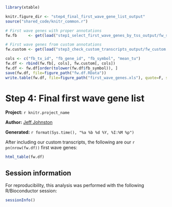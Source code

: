 ``` r
library(xtable)

knitr.figure_dir <- "step4_final_first_wave_gene_list_output"
source("shared_code/knitr_common.r")

# First wave genes with proper annotations
fw.fb     <- get(load("step1_select_first_wave_genes_by_tss_output/fw_step1.RData"))

# First wave genes from custom annotations
fw.custom <- get(load("step3_check_custom_transcripts_output/fw_custom.RData"))

cols <- c("fb_tx_id", "fb_gene_id", "fb_symbol", "mean_tu")
fw.df <- rbind(fw.fb[, cols], fw.custom[, cols])
fw.df <- fw.df[order(tolower(fw.df$fb_symbol)), ]
save(fw.df, file=figure_path("fw.df.RData"))
write.table(fw.df, file=figure_path("first_wave_genes.xls"), quote=F, sep="\t", row.names=F, col.names=T)
````

# Step 4: Final first wave gene list

**Project:** `r knitr.project_name`

**Author:** [Jeff Johnston](mailto:jjj@stowers.org)

**Generated:** `r format(Sys.time(), "%a %b %d %Y, %I:%M %p")`

After including our custom transcripts, the following are our `r pn(nrow(fw.df))` first wave genes:

``` r
html_table(fw.df)
````

## Session information

For reproducibility, this analysis was performed with the following R/Bioconductor session:

``` r
sessionInfo()
````
